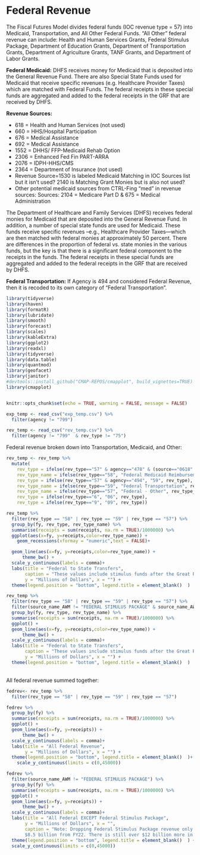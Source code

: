 # Federal Revenue

The Fiscal Futures Model divides federal funds (IOC revenue type = 57) into Medicaid, Transportation, and All Other Federal Funds. "All Other" federal revenue can include: Health and Human Services Grants, Federal Stimulus Package, Department of Education Grants, Department of Transportation Grants, Department of Agriculture Grants, TANF Grants, and Department of Labor Grants.

**Federal Medicaid:** DHFS receives money for Medicaid that is deposited into the General Revenue Fund. There are also Special State Funds used for Medicaid that receive specific revenues (e.g. Healthcare Provider Taxes) which are matched with Federal Funds. The federal receipts in these special funds are aggregated and added to the federal receipts in the GRF that are received by DHFS.

**Revenue Sources:**

-   618 = Health and Human Services (not used)
-   660 = HHS/Hospital Participation
-   676 = Medical Assistance
-   692 = Medical Assistance
-   1552 = DHHS/ FFP-Medicaid Rehab Option
-   2306 = Enhanced Fed Fin PART-ARRA
-   2076 = IDPH-HHS/CMS
-   2364 = Department of Insurance (not used)
-   Revenue Source=1530 is labeled Medicaid Matching in IOC Sources list but it isn't used? 2140 is Matching Grant Monies but is also not used?
-   Other potential medicaid sources from CTRL-Fing "med" in revenue sources: Sources: 2104 = Medicare Part D & 675 = Medical Administration

The Department of Healthcare and Family Services (DHFS) receives federal monies for Medicaid that are deposited into the General Revenue Fund. In addition, a number of special state funds are used for Medicaid. These funds receive specific revenues --e.g., Healthcare Provider Taxes---which are then matched with federal monies at approximately 50 percent. There are differences in the proportion of federal vs. state monies in the various funds, but the key is that there is a significant federal component to the receipts in the funds. The federal receipts in these special funds are aggregated and added to the federal receipts in the GRF that are received by DHFS.

**Federal Transportation:** If Agency is 494 and considered Federal Revenue, then it is recoded to its own category of "Federal Transportation".

```r

library(tidyverse)
library(haven)
library(formatR)
library(lubridate)
library(smooth)
library(forecast)
library(scales)
library(kableExtra)
library(ggplot2)
library(readxl)
library(tidyverse)
library(data.table)
library(quantmod)
library(geofacet)
library(janitor)
#devtools::install_github("CMAP-REPOS/cmapplot", build_vignettes=TRUE)
library(cmapplot)


knitr::opts_chunk$set(echo = TRUE, warning = FALSE, message = FALSE)

exp_temp <- read_csv("exp_temp.csv") %>% 
  filter(agency != "799") 

rev_temp <- read_csv("rev_temp.csv") %>% 
  filter(agency != "799"  & rev_type != "75")
```

Federal revenue broken down into Transportation, Medicaid, and Other:

```r
rev_temp <- rev_temp %>% 
  mutate(
    rev_type = ifelse(rev_type=="57" & agency=="478" & (source=="0618"|source=="2364"|source=="0660"|source=="1552"| source=="2306"| source=="2076"|source=="0676"|source=="0692"), "58", rev_type),
    rev_type_name = ifelse(rev_type=="58", "Federal Medicaid Reimbursements", rev_type_name),
    rev_type = ifelse(rev_type=="57" & agency=="494", "59", rev_type),
    rev_type_name = ifelse(rev_type=="59", "Federal Transportation", rev_type_name),
    rev_type_name = ifelse(rev_type=="57", "Federal - Other", rev_type_name),
    rev_type = ifelse(rev_type=="6", "06", rev_type),
    rev_type = ifelse(rev_type=="9", "09", rev_type)) 

rev_temp %>% 
  filter(rev_type == "58" | rev_type == "59" | rev_type == "57") %>% 
  group_by(fy, rev_type, rev_type_name) %>% 
  summarise(receipts = sum(receipts, na.rm = TRUE)/1000000) %>% 
  ggplot(aes(x=fy, y=receipts,color=rev_type_name)) +
    geom_recessions(xformay = "numeric",text = FALSE)+

  geom_line(aes(x=fy, y=receipts,color=rev_type_name)) +
      theme_bw() +
  scale_y_continuous(labels = comma)+
  labs(title = "Federal to State Transfers", 
       caption = "These values include stimulus funds after the Great Recession and the COVID pandemic response.",
       y = "Millions of Dollars", x = "") + 
  theme(legend.position = "bottom", legend.title = element_blank()  )

rev_temp %>% 
  filter(rev_type == "58" | rev_type == "59" | rev_type == "57") %>% 
  filter(source_name_AWM != "FEDERAL STIMULUS PACKAGE" & source_name_AWM != "STATE CURE") %>%
  group_by(fy, rev_type, rev_type_name) %>% 
  summarise(receipts = sum(receipts, na.rm = TRUE)/1000000) %>% 
  ggplot() +
  geom_line(aes(x=fy, y=receipts,color=rev_type_name)) +
      theme_bw() +
  scale_y_continuous(labels = comma)+
  labs(title = "Federal to State Transfers", 
       caption = "These values include stimulus funds after the Great Recession and the COVID pandemic response.",
       y = "Millions of Dollars", x = "") + 
  theme(legend.position = "bottom", legend.title = element_blank()  )
```

\
All federal revenue summed together:

```r
fedrev<- rev_temp %>% 
  filter(rev_type == "58" | rev_type == "59" | rev_type == "57") 

fedrev %>% 
  group_by(fy) %>% 
  summarise(receipts = sum(receipts, na.rm = TRUE)/1000000) %>% 
  ggplot() +
  geom_line(aes(x=fy, y=receipts)) +
      theme_bw() +
  scale_y_continuous(labels = comma)+
  labs(title = "All Federal Revenue", 
       y = "Millions of Dollars", x = "") + 
  theme(legend.position = "bottom", legend.title = element_blank()  )+
    scale_y_continuous(limits = c(0,45000))
```

```r
fedrev %>% 
  filter(source_name_AWM != "FEDERAL STIMULUS PACKAGE") %>%
  group_by(fy) %>% 
  summarise(receipts = sum(receipts, na.rm = TRUE)/1000000) %>% 
  ggplot() +
  geom_line(aes(x=fy, y=receipts)) +
      theme_bw() +
  scale_y_continuous(labels = comma)+
  labs(title = "All Federal EXCEPT Federal Stimulus Package", 
       y = "Millions of Dollars", x = "",
       caption = "Note: Dropping Federal Stimulus Package revenue only removes the $3.5 billion from FY20, $0.3 billion from FY21, and 
       $8.5 billion from FY22. There is still over $12 billion more in Federal Revenue compared to FY19.") + 
  theme(legend.position = "bottom", legend.title = element_blank()  ) +
  scale_y_continuous(limits = c(0,45000))
```
